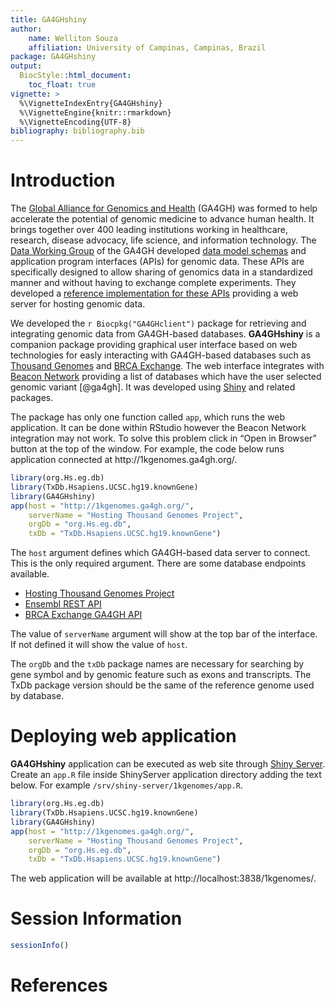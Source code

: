 ```yaml
---
title: GA4GHshiny
author:
    name: Welliton Souza
    affiliation: University of Campinas, Campinas, Brazil
package: GA4GHshiny
output: 
  BiocStyle::html_document:
    toc_float: true
vignette: >
  %\VignetteIndexEntry{GA4GHshiny}
  %\VignetteEngine{knitr::rmarkdown}
  %\VignetteEncoding{UTF-8}
bibliography: bibliography.bib
---
```


# Introduction

The [Global Alliance for Genomics and Health](http://genomicsandhealth.org/) (GA4GH) was formed to help accelerate the potential of genomic medicine to advance human health.
It brings together over 400 leading institutions working in healthcare, research, disease advocacy, life science, and information technology.
The [Data Working Group](http://ga4gh.org/#/) of the GA4GH developed [data model schemas](https://github.com/ga4gh/schemas) and application program interfaces (APIs) for genomic data.
These APIs are specifically designed to allow sharing of genomics data in a standardized manner and without having to exchange complete experiments.
They developed a [reference implementation for these APIs](https://github.com/ga4gh/server) providing a web server for hosting genomic data.

We developed the `r Biocpkg("GA4GHclient")` package for retrieving and integrating genomic data from GA4GH-based databases. __GA4GHshiny__ is a companion package providing graphical user interface based on web technologies for easly interacting with GA4GH-based databases such as [Thousand Genomes](http://1kgenomes.ga4gh.org/) and [BRCA Exchange](http://brcaexchange.org/).
The web interface integrates with [Beacon Network](https://beacon-network.org/#/) providing a list of databases which have the user selected genomic variant [@ga4gh].
It was developed using [Shiny](https://shiny.rstudio.com/) and related packages.

The package has only one function called `app`, which runs the web application.
It can be done within RStudio however the Beacon Network integration may not work.
To solve this problem click in "Open in Browser" button at the top of the window.
For example, the code below runs application connected at http://1kgenomes.ga4gh.org/.

``` r
library(org.Hs.eg.db)
library(TxDb.Hsapiens.UCSC.hg19.knownGene)
library(GA4GHshiny)
app(host = "http://1kgenomes.ga4gh.org/",
    serverName = "Hosting Thousand Genomes Project",
    orgDb = "org.Hs.eg.db",
    txDb = "TxDb.Hsapiens.UCSC.hg19.knownGene")
```

The `host` argument defines which GA4GH-based data server to connect.
This is the only required argument.
There are some database endpoints available.

- [Hosting Thousand Genomes Project](http://1kgenomes.ga4gh.org/)
- [Ensembl REST API](https://rest.ensembl.org/)
- [BRCA Exchange GA4GH API](http://brcaexchange.org/backend/data/ga4gh/v0.6.0a7/)

The value of `serverName` argument will show at the top bar of the interface.
If not defined it will show the value of `host`.

The `orgDb` and the `txDb` package names are necessary for searching by gene symbol and by genomic feature such as exons and transcripts.
The TxDb package version should be the same of the reference genome used by database.

# Deploying web application

__GA4GHshiny__ application can be executed as web site through [Shiny Server](https://www.rstudio.com/products/shiny/shiny-server/).
Create an `app.R` file inside ShinyServer application directory adding the text below.
For example `/srv/shiny-server/1kgenomes/app.R`.

``` r
library(org.Hs.eg.db)
library(TxDb.Hsapiens.UCSC.hg19.knownGene)
library(GA4GHshiny)
app(host = "http://1kgenomes.ga4gh.org/",
    serverName = "Hosting Thousand Genomes Project",
    orgDb = "org.Hs.eg.db",
    txDb = "TxDb.Hsapiens.UCSC.hg19.knownGene")
```

The web application will be available at http://localhost:3838/1kgenomes/.

# Session Information

```r
sessionInfo()
```

# References